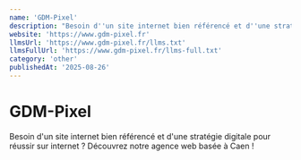 ```yaml
---
name: 'GDM-Pixel'
description: "Besoin d''un site internet bien référencé et d''une stratégie digitale pour réussir sur internet ? Découvrez notre agence web basée à Caen !"
website: 'https://www.gdm-pixel.fr'
llmsUrl: 'https://www.gdm-pixel.fr/llms.txt'
llmsFullUrl: 'https://www.gdm-pixel.fr/llms-full.txt'
category: 'other'
publishedAt: '2025-08-26'
---
```


# GDM-Pixel

Besoin d'un site internet bien référencé et d'une stratégie digitale pour réussir sur internet ? Découvrez notre agence web basée à Caen !

